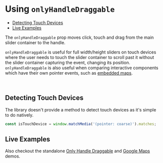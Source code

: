 


<Meta title="Docs/Only Handle Draggable" component={ReactCompareSlider} />

# Using `onlyHandleDraggable`

- [Detecting Touch Devices](<#detecting-touch-devices>)
- [Live Examples](<#live-examples>)

The `onlyHandleDraggable` prop moves click, touch and drag from the main slider
container to the handle.

`onlyHandleDraggable` is useful for full width/height sliders on touch devices
where the user needs to touch the slider container to scroll past it
without the slider container capturing the event, changing its position.
`onlyHandleDraggable` is also useful when comparing interactive components which
have their own pointer events, such as [embedded maps](/?path=/story/demos-custom-components--google-maps).

<br/>

## Detecting Touch Devices

The library doesn't provide a method to detect touch devices as it's simple to
do natively.

```js
const isTouchDevice = window.matchMedia('(pointer: coarse)').matches;
```

## Live Examples

<Canvas>
  <Story id="demos--only-handle-draggable" />
</Canvas>

<Canvas>
  <Story id="demos-custom-components--google-maps" />
</Canvas>

<ArgsTable of={ReactCompareSlider} />

Also checkout the standalone
[Only Handle Draggable](?path=/story/demos--only-handle-draggable) and
[Google Maps](?path=/story/demos-custom-components--google-maps) demos.
